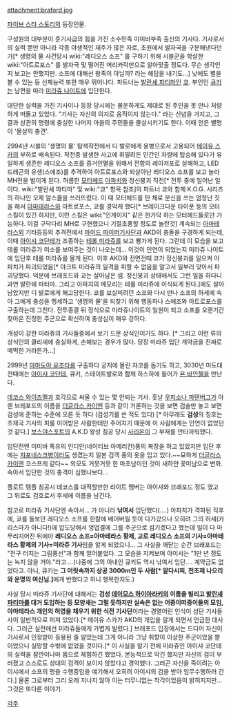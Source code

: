 attachment:braford.jpg

[[파이브 스타 스토리]]의 등장인물.

구성원의 대부분이 준기사급의 힘을 가진 소수민족 미미바부족 출신의 기사다. 기사로서의 실력 뿐만 아니라 각종 야생적인 재주가 많은 자로, 초원에서 발자국을 구분해낸다던가[* 생명의 물 사건당시 wiki:"레디오스 소프" 를 구하기 위해 시블군을 학살한 wiki:"아트로포스" 를 발자국 및 떨어진 머리카락만으로 알아맞출 정도다. 무슨 생각인지 보고는 안했지만. 소프에 대해선 왕족이 아닐까? 라는 해답을 내기도...] 낮에도 별을 볼 수 있는 등 신체능력 또한 매우 뛰어나다. 파트너는 [[발란셰 파티마]]인 [[쿄]]. 부인인 [[큐키]]는 남편을 따라 [[미라쥬 나이트]]에 입단한다.

대단한 실력을 가진 기사이나 등장 당시에는 불운하게도 제대로 된 주인을 못 만나 처량하게 떠돌고 있었다. "기사는 자신의 의지로 움직이지 않는다." 라는 신념을 가지고, 그 결과 상관의 명령에 충실한 나머지 마을의 주민들을 몰살시키기도 한다. 이때 얻은 별명이 '몰살의 충견'.

2994년 시블의 '생명의 물' 탐색작전에서 디 발로에게 용병으로서 고용되어 [[메이유 스카]]의 부하로 배속된다. 작전중 발생한 사고에 휘말려든 민간인 차량에 탑승해 있다가 유일하게 생존한 레디오스 소프를 증거인멸을 위해서 전함의 레이저포로 살해하고, LED 드래곤의 유생(스에조)를 추격하여 아트로포스와 되살아난 레디오스 소프를 보고 놀라 MH전을 벌이게 된다. 허름한 [[모터헤드]] [[아파치]]와 정신붕괴 직전[* 전투 중에 일어난 일이다. wiki:"발란셰 파티마" 및 wiki:"쿄" 항목 참조]의 파트너 쿄와 함께 K.O.G. 시리즈의 하나인 오제 알스큘을 쓰러뜨렸다. 이 때 모터헤드를 탄 채로 분신을 쓰는 엄청난 짓을 해서 [[아마테라스]]와 아트로포스, 쿄를 경악케 했다[* 브레이크다운 타이푼 등의 모터 스킬이 있긴 하지만, 이런 스킬은 wiki:"인게이지" 같은 한가닥 하는 모터헤드들로만 가능하다. 이걸 구닥다리 MH로 구현했으니 기절초풍할 정도로 놀란것]
계속되는 [[아마테라스]]외 기타등등의 추격전에서 [[파이드 파이퍼]]기사단과 AKD의 충돌을 구경하게 되는데, 이때 [[아이샤 코단테]]가 조종하는 [[테롤 미라쥬]]를 보고 뿅가게 된다. 그런데 이 모습을 보고 테롤 미라쥬가 미소를 보여주는 것이 나오는데... 이것이 인연이 되었는지 미라쥬 나이트에 입단후 테롤 미라쥬를 몰게 된다.
이후 AKD와 전면전때 쿄가 정신붕괴를 일으켜 아파치가 파괴되었음[* 야크트 미라쥬의 일격을 피할 수 없음을 알고서 일부러 맞아서 파괴당했다. 덕분에 브래포드와 쿄는 살아남은 셈. 정신붕괴 상태에서도 그런 일을 하다니 과연 발란쉐 파티마. 그리고 아파치의 메모리는 테롤 미라쥬에 이식되게 된다.]에도 살아남았지만 디 발로에게 해고당한다. 쿄를 보살피려던 소프와 다시 만나 소프의 허세에 속아 그에게 충성을 맹세하고 '생명의 물'을 되찾기 위해 행동하나 스에조와 아트로포스를 구출하는데 그친다. 전투종결 뒤 정식으로 미라쥬나이트의 일원이 되고 소프를 오랜기간 찾아온 진정한 주군으로 확신하여 충성심이 매우 강하다.

개성이 강한 미라쥬의 기사들중에서 보기 드문 상식인이기도 하다. [* 그리고 이런 류의 상식인의 클리셰에 충실하게, 손해보는 경우가 많다. 당장 미라쥬 입단 계약금을 진짜로 떼먹힌 거라든가...]

2999년 [[마마도아 유조타]]를 구출하다 궁지에 몰린 쟈코를 돕기도 하고, 3030년 마도대전때에는 [[아이샤 코단테]], 큐키, 스테이트발로와 함께 하스하에 들어가 [[욘 바인첼]]을 만난다.

[[데코스 와이즈멜]]과 호각으로 싸울 수 있는 몇 안되는 기사. 훗날 [[우피소나 파텐버그]]가 아렌 브레포드의 이름을 [[더글라스 카이엔]] 등과 같이 거론하는 것을 보면 검술만 놓고 보면 검성에 준하는 수준에 오른 듯 하다 (검성기를 쓴 적도 있다) [* 아무래도 '''검성'''의 칭호는 초제국 기사의 피를 이어받은 사람한테만 주어지기 때문에 이 사람에게는 인연이 없었던 것 같다.] [[보스야스포트]]의 A.K.D 왕성 침공 당시 [[사리온]]이 그 부재를 안타까워했다. 

입단전엔 미미바 특유의 인디안(네이티브 아메리칸)풍의 복장을 하고 있었지만 입단 후에는 [[쟈포네스크]]병이라도 생겼는지 일본 검객 풍의 옷을 입고 있다.~~묘하게 [[더글라스 카이엔]] 코스프레 같다~~ 외모도 거뭇거뭇 한 마초남이던 것이 새하얀 꽃미남으로 변화. 속아서 입단한 것의 충격이 심했나보다...

플로트 템플 침공시 데코스를 대적할만한 라이트 멤버는 아이샤와 브래포드 정도 였고 그 뒤로도 검호로서 후세에 이름을 남긴다.  

참고로 미라쥬 기사단엔 속아서... 가 아니라 '''낚여서''' 입단했다(....) 아파치가 격파된 직후에, 쿄를 돌보던 레디오스 소프를 한칼에 베어버릴 듯이 다가갔으나 오히려 그의 허세(카리스마가 아니다!)에 압도당해서 엉업결에 그를 주군으로 섬기겠다고 했는데 일이 다 마무리지어진 뒤에야 '''레디오스 소프=아마테라스 황제, 고로 레디오스 소프의 기사=아마테라스 황제의 기사=미라쥬 기사'''임을 알게 되었으니... 그 사실을 깨닫는 순간 브래포드는 "전구 터지는 그림풍선"과 함께 얼어붙었다. 그 모습을 지켜보며 아이샤는 "1만 년 정도는 녹지 않을 거야."라고....(나중에 그의 아내인 큐키도 역시 낚여서 입단.... 계약금도 없었다고. 아니, 큐키는 '''그 머릿속까지 상공 3000m인 두 사람[* 알다시피, 천조제 나으리와 운명의 여신님.]'''에게 반했다고 하니 행복한지도.)


사실 당시 미라쥬 기사단에 대해서는 '''검성 [[데이모스 하이아라키]]의 이름을 빌리고 [[발란셰 파티마]]를 대거 도입하는 등 모양새는 그럴 듯하지만 실속은 없는 어중이떠중이들의 모임, 아마테라스 개인의 허영을 채우기 위한 식전 기사단'''이라는 경멸어린 인식이 성단 기사들 사이 일반적으로 퍼져 있었다.[* 메이유 스카가 AKD의 개입을 알게 되면서 언급한 대사다. 그러곤 실전에선 미라쥬들에게 가볍게 발렸다.] 브래포드 입장에서는 드디어 자신이 기사로서 인정받아 등용된 줄 알았는데 그게 아니라 그냥 취향이 이상한 주군이었을 뿐이었으니 실망할 수밖에 없었을 것이다.[* 이 사실을 알기 전에 미라쥬인 아이샤 코단테의 실력을 잠깐이나마 몸으로 체험하긴 했었다. 본능적으로 막긴 했지만 자신의 검이 부러졌고 스스로도 상대의 검격이 보이지 않았다고 경악했다. 그러곤 자신을 죽이려는 아이샤에서 소프의 명을 수행중임을 얘기해서 오히려 아이샤의 검을 받아 임무수행하러 간다.] 물론 그로부터 그리 오래 지나지 않아 이는 터무니없는 착각이었음이 밝혀지지만... 그것은 또다른 이야기. 

[[각주]]
